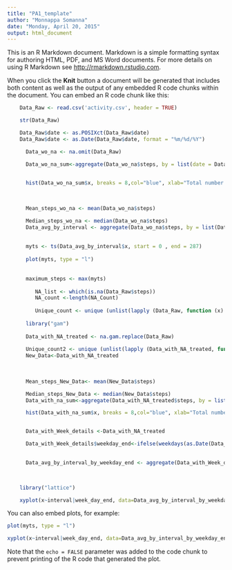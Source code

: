 ```yaml
---
title: "PA1_template"
author: "Monnappa Somanna"
date: "Monday, April 20, 2015"
output: html_document
---
```


This is an R Markdown document. Markdown is a simple formatting syntax for authoring HTML, PDF, and MS Word documents. For more details on using R Markdown see <http://rmarkdown.rstudio.com>.

When you click the **Knit** button a document will be generated that includes both content as well as the output of any embedded R code chunks within the document. You can embed an R code chunk like this:

```r
  
    Data_Raw <- read.csv('activity.csv', header = TRUE) 

    str(Data_Raw)

    Data_Raw$date <- as.POSIXct(Data_Raw$date) 
    Data_Raw$date <- as.Date(Data_Raw$date, format = "%m/%d/%Y") 

      Data_wo_na <- na.omit(Data_Raw)

      Data_wo_na_sum<-aggregate(Data_wo_na$steps, by = list(date = Data_wo_na$date),sum)

      
      hist(Data_wo_na_sum$x, breaks = 8,col="blue", xlab="Total number of steps taken each day",ylab="Frequency of steps", main="Histogram for Total number of steps")

      
     
      Mean_steps_wo_na <- mean(Data_wo_na$steps) 

      Median_steps_wo_na <- median(Data_wo_na$steps) 
      Data_avg_by_interval <- aggregate(Data_wo_na$steps, by = list(Data_wo_na$interval),mean)
      
    
      myts <- ts(Data_avg_by_interval$x, start = 0 , end = 287) 
      
      plot(myts, type = "l")
      
      
      maximum_steps <- max(myts)
   
         NA_list <- which(is.na(Data_Raw$steps)) 
         NA_count <-length(NA_Count) 
  
         Unique_count <- unique (unlist(lapply (Data_Raw, function (x) which (is.na (x))))) 
  
      library("gam") 
  
      Data_with_NA_treated <- na.gam.replace(Data_Raw)
  
      Unique_count2 <- unique (unlist(lapply (Data_with_NA_treated, function (x) which (is.na (x))))) 
      New_Data<-Data_with_NA_treated
  
  
    
      Mean_steps_New_Data<- mean(New_Data$steps) 

      Median_steps_New_Data <- median(New_Data$steps) 
      Data_with_na_sum<-aggregate(Data_with_NA_treated$steps, by = list(date = Data_with_NA_treated$date),sum)

      hist(Data_with_na_sum$x, breaks = 8,col="blue", xlab="Total number of steps taken each day",ylab="Frequency of steps", main="Histogram for Total number of steps")


      Data_with_Week_details <-Data_with_NA_treated

      Data_with_Week_details$weekday_end<-ifelse(weekdays(as.Date(Data_with_Week_details$date)) %in% c('Saturday','Sunday'), "weekend", "weekday")

  
      Data_avg_by_interval_by_weekday_end <- aggregate(Data_with_Week_details$steps, by = list(interval=Data_with_Week_details$interval, week_day_end = Data_with_Week_details$weekday_end), mean)


 
    library("lattice") 

    xyplot(x~interval|week_day_end, data=Data_avg_by_interval_by_weekday_end, type="l", xlab="Interval",ylab="Total number of steps", main="Week Day Vs Weekend Trend")

```

You can also embed plots, for example:

```r
plot(myts, type = "l")

xyplot(x~interval|week_day_end, data=Data_avg_by_interval_by_weekday_end, type="l", xlab="Interval",ylab="Total number of steps", main="Week Day Vs Weekend Trend",layout=c(1,2))
```

Note that the `echo = FALSE` parameter was added to the code chunk to prevent printing of the R code that generated the plot.
